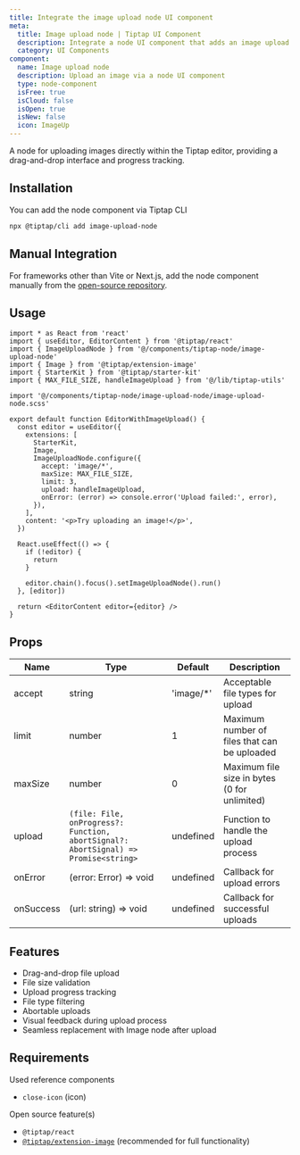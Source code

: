 ```yaml
---
title: Integrate the image upload node UI component
meta:
  title: Image upload node | Tiptap UI Component
  description: Integrate a node UI component that adds an image upload in your Tiptap Editor. More in the docs!
  category: UI Components
component:
  name: Image upload node
  description: Upload an image via a node UI component
  type: node-component
  isFree: true
  isCloud: false
  isOpen: true
  isNew: false
  icon: ImageUp
---
```



A node for uploading images directly within the Tiptap editor, providing a drag-and-drop interface and progress tracking.

<CodeDemo isScrollable src="https://template.tiptap.dev/preview/tiptap-node/image-upload-node" />

## Installation

You can add the node component via Tiptap CLI

```bash
npx @tiptap/cli add image-upload-node
```

## Manual Integration

For frameworks other than Vite or Next.js, add the node component manually from the [open-source repository](https://github.com/ueberdosis/tiptap-ui-components/tree/main/apps/web/src/components/tiptap-node/image-upload-node).

## Usage

```tsx
import * as React from 'react'
import { useEditor, EditorContent } from '@tiptap/react'
import { ImageUploadNode } from '@/components/tiptap-node/image-upload-node'
import { Image } from '@tiptap/extension-image'
import { StarterKit } from '@tiptap/starter-kit'
import { MAX_FILE_SIZE, handleImageUpload } from '@/lib/tiptap-utils'

import '@/components/tiptap-node/image-upload-node/image-upload-node.scss'

export default function EditorWithImageUpload() {
  const editor = useEditor({
    extensions: [
      StarterKit,
      Image,
      ImageUploadNode.configure({
        accept: 'image/*',
        maxSize: MAX_FILE_SIZE,
        limit: 3,
        upload: handleImageUpload,
        onError: (error) => console.error('Upload failed:', error),
      }),
    ],
    content: '<p>Try uploading an image!</p>',
  })

  React.useEffect(() => {
    if (!editor) {
      return
    }

    editor.chain().focus().setImageUploadNode().run()
  }, [editor])

  return <EditorContent editor={editor} />
}
```

## Props

| Name      | Type                                                                                | Default    | Description                                  |
| --------- | ----------------------------------------------------------------------------------- | ---------- | -------------------------------------------- |
| accept    | string                                                                              | 'image/\*' | Acceptable file types for upload             |
| limit     | number                                                                              | 1          | Maximum number of files that can be uploaded |
| maxSize   | number                                                                              | 0          | Maximum file size in bytes (0 for unlimited) |
| upload    | `(file: File, onProgress?: Function, abortSignal?: AbortSignal) => Promise<string>` | undefined  | Function to handle the upload process        |
| onError   | (error: Error) => void                                                              | undefined  | Callback for upload errors                   |
| onSuccess | (url: string) => void                                                               | undefined  | Callback for successful uploads              |

## Features

- Drag-and-drop file upload
- File size validation
- Upload progress tracking
- File type filtering
- Abortable uploads
- Visual feedback during upload process
- Seamless replacement with Image node after upload

## Requirements

Used reference components

- `close-icon` (icon)

Open source feature(s)

- `@tiptap/react`
- [`@tiptap/extension-image`](/editor/extensions/nodes/image) (recommended for full functionality)
